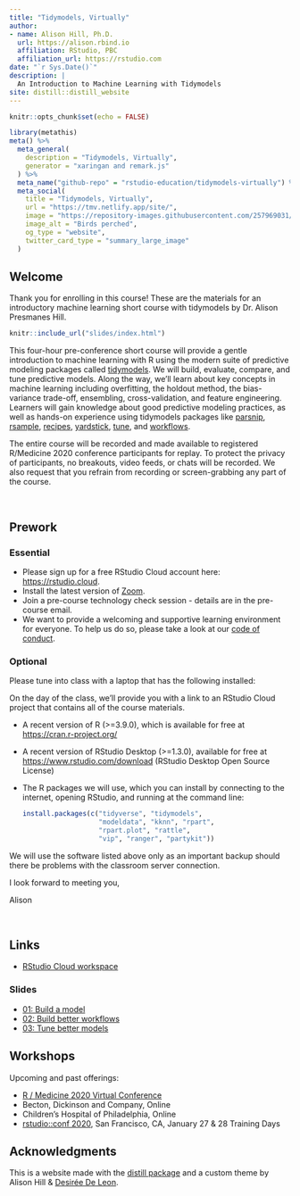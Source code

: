 ```yaml
---
title: "Tidymodels, Virtually"
author:
- name: Alison Hill, Ph.D.
  url: https://alison.rbind.io
  affiliation: RStudio, PBC
  affiliation_url: https://rstudio.com
date: "`r Sys.Date()`"
description: |
  An Introduction to Machine Learning with Tidymodels
site: distill::distill_website
---
```


```r
knitr::opts_chunk$set(echo = FALSE)
```

```r
library(metathis)
meta() %>%
  meta_general(
    description = "Tidymodels, Virtually",
    generator = "xaringan and remark.js"
  ) %>% 
  meta_name("github-repo" = "rstudio-education/tidymodels-virtually") %>% 
  meta_social(
    title = "Tidymodels, Virtually",
    url = "https://tmv.netlify.app/site/",
    image = "https://repository-images.githubusercontent.com/257969031/8d10c100-e84e-11ea-8200-6a1aa6d8a356",
    image_alt = "Birds perched",
    og_type = "website",
    twitter_card_type = "summary_large_image"
  )
```

## Welcome  

Thank you for enrolling in this course! These are the materials for an introductory machine learning short course with tidymodels by Dr. Alison Presmanes Hill.

```r
knitr::include_url("slides/index.html")
```


This four-hour pre-conference short course will provide a gentle introduction to machine learning with R using the modern suite of predictive modeling packages called [tidymodels](https://tidymodels.org). We will build, evaluate, compare, and tune predictive models. Along the way, we’ll learn about key concepts in machine learning including overfitting, the holdout method, the bias-variance trade-off, ensembling, cross-validation, and feature engineering. Learners will gain knowledge about good predictive modeling practices, as well as hands-on experience using tidymodels packages like [parsnip](https://tidymodels.github.io/parsnip), [rsample](https://tidymodels.github.io/rsample), [recipes](https://tidymodels.github.io/recipes/), [yardstick](https://tidymodels.github.io/yardstick/), [tune](https://tidymodels.github.io/tune/), and [workflows](https://tidymodels.github.io/workflows/).

The entire course will be recorded and made available to registered R/Medicine 2020 conference participants for replay. To protect the privacy of participants, no breakouts, video feeds, or chats will be recorded. We also request that you refrain from recording or screen-grabbing any part of the course. 

\

## Prework

### Essential

+ Please sign up for a free RStudio Cloud account here: <https://rstudio.cloud>.
+ Install the latest version of [Zoom](https://zoom.us/download).
+ Join a pre-course technology check session - details are in the pre-course email.
+ We want to provide a welcoming and supportive learning environment for everyone. To help us do so, please take a look at our [code of conduct](https://events.linuxfoundation.org/r-medicine/attend/code-of-conduct/). 

### Optional

Please tune into class with a laptop that has the following installed:


<aside>
On the day of the class, we'll provide you with a link to an RStudio Cloud project that contains all of the course materials. 
</aside>

* A recent version of R (>=3.9.0), which is available for free at <https://cran.r-project.org/>

* A recent version of RStudio Desktop (>=1.3.0), available for free at <https://www.rstudio.com/download> (RStudio Desktop Open Source License)

* The R packages we will use, which you can install by connecting to the internet, opening RStudio, and running at the command line:

    ```r
    install.packages(c("tidyverse", "tidymodels", 
                       "modeldata", "kknn", "rpart",
                       "rpart.plot", "rattle", 
                       "vip", "ranger", "partykit"))
    ```

<aside>
We will use the software listed above only as an important backup should there be problems with the classroom server connection.
</aside>

I look forward to meeting you,

Alison






\

## Links

+ [RStudio Cloud workspace](http://bit.ly/tmv-rmed2020)

### Slides

+ [01: Build a model](slides/rmed01-model.html)
+ [02: Build better workflows](slides/rmed02-workflows.html)
+ [03: Tune better models](slides/rmed03-tune.html)

## Workshops

Upcoming and past offerings:

- [R / Medicine 2020 Virtual Conference](https://events.linuxfoundation.org/r-medicine/)
- Becton, Dickinson and Company, Online
- Children's Hospital of Philadelphia, Online
- [rstudio::conf 2020](https://conf20-intro-ml.netlify.app/), San Francisco, CA, January 27 & 28 Training Days


## Acknowledgments {.appendix}

This is a website made with the [distill package](https://rstudio.github.io/distill/) and a custom theme by Alison Hill & [Desirée De Leon](https://desiree.rbind.io/).

